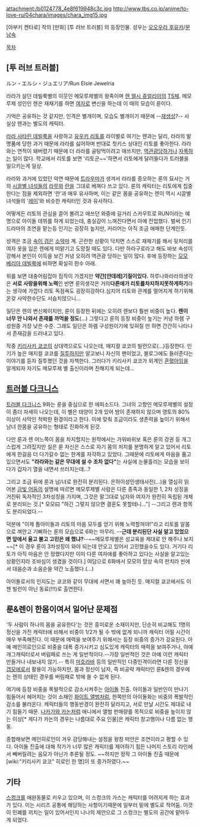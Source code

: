 attachment:/b0124778_4e8f619948c3c.jpg
﻿ 
http://www.tbs.co.jp/anime/to-love-ru/04chara/images/chara_img15.jpg

[야부키 켄타로] 작의 [만화] [투 러브 트러블] 의 등장인물. 성우는 [[오오우라 후유카]]/[[문남숙]]

[[목차]]

== [투 러브 트러블] ==
ルン・エルシ・ジュエリア/Run Elsie Jewelria

라라가 살던 데빌룩별의 이웃인 메모루제별의 왕족이며 [[렌 엘시 쥬얼리아]]의 [[TS]]체. 메모루제 성인인 렌은 재채기를 하면 [[여자]]로 변신을 하는데 이 때의 모습이 룬이다.

기억은 공유하는 것 같지만, 인격은 별개이며, 모습도 별개이기 때문에 --[[재생성]]?-- 사실상 렌과는 별도의 캐릭터.

[[라라 사타린 데빌룩]]을 사랑하고 [[유우키 리토]]를 라이벌로 여기는 렌과는 달리, 라라의 발명품에 당한 과거 때문에 라라를 싫어하며 반대로 첫키스 상대인 리토를 좋아한다. 라라와는 연적이 돼버렸기 때문에 더 라라를 골탕먹이려고 애쓰지만, [[역관광]]당하거나 [[자폭]]하는 일이 많다. 학교에서 리토를 보면 '리토군~~'하면서 리토에게 달려들다가 트러블을 일으키는게 일상.

라라와 과거에 있었던 악연 때문에 [[트라우마]]가 생겨서 라라를 증오하는 룬의 묘사는 거의 [[시끌별 녀석들]]의 [[라무]]와 [[란(시끌별 녀석들)|란]]을 그대로 베껴다 쓰고 있다. 룬의 캐릭터는 리토에게 집중한다는 점을 제외하면 '란'과 매우 유사하며, 이는 같은 몸을 공유하는 렌이 역시 시끌별 녀석들의 '[[레이(시끌별 녀석들)|레이]]'와 비슷한 캐릭터인 것과 유사하다.

어떻게든 리토의 관심을 끌어 볼려고 애쓰던 와중에 길거리 스카우트로 RUN이라는 예명으로 아이돌 데뷔를 하게 되었는데, 충실감이 느껴진다면서 아예 전업했다. 벌써 인기드라마의 조연을 맡는등 인기는 굉장히 높지만, 커리어는 아직 조금 애매한 단계인듯.

성격은 조금 [[속이 검은]] [[소악마]] 계. 곤란한 상황이 닥치면 스스로 재채기를 해서 뒷처리를 여자 옷을 입은 렌에게 떠맡기고 도망칠 때도 있다. 다만 하라구로라고 해도 바보 속성이 강해서 본인이 이득을 보긴 커녕 오히려 역관광 당하는 일이 많다. 후에 등장하는 [[모모 베리아 데빌룩]]에 비하면 확실히 한수 아래.

위를 보면 대충어림잡아 짐작이 가겠지만 '''약간[얀데레]기질이있다.''' 하루나와라라의생각은 '''서로 사랑을위해 노력'''인 반면 룬의생각은 거의'''다른애가 리토를차지하지못하게하기'''라는 생각에 가깝다 리토 독점욕도 굉장히강하다.심지어 리토와 관계를 멀어지게 하기위해 온갖 사악한수단도 서슴치않으니... 

일단은 렌의 변신체이지만, 룬이 등장한 뒤에는 오히려 렌보다 훨씬 비중이 높다. '''렌이 너무 안 나와서 존재를 까먹을 정도'''(…) 그렇다고 룬의 등장 비중이 높기는 커녕 하렘 구성원중 가장 낮은 수준. 그래도 일단은 하렘 구성원이기에 잊혀질 만 하면 간간히 나타나서 존재감을 드러내고 있다.

작중 [[키리사키 쿄코]]의 상대역으로도 나오는데, 매지컬 쿄코의 빌런으로(...)등장한다. 인기가 높은 매지컬 쿄코를 [[질투]]하지만 알고보니 자신의 팬이었고, 블로그에도 들러준다는 이야기를 듣자 질투했던 것을 자책한다. 그러다가 키리사키 쿄코가 외계인 [[혼혈]]아임을 알게되자 자기도 메모루제 별 출신이라며 친해지게 되는데...

== [[트러블 다크니스]] ==
[[트러블 다크니스]] 9화는 룬을 중심으로 한 에피소드다. 그녀의 고향인 메모루제별의 설정이 좀더 자세히 나오는데, 이 별은 태양이 2개 있어 밤이 존재하지 않으며 영토의 80%이상이 사막인 척박한 환경이라고 한다. 이에 맞춰 조금이라도 생존력을 높이기 위해서 남녀 한몸을 공유하는 형태로 진화하게 된것.

다만 룬과 렌 어느쪽이 몸을 차지할지는 원작에서는 가위바위보 혹은 룬의 강권 등 개그스럽게 그려짔지만 실은 룬 자신은 스스로 자기 몸의 처지를 분명하게 알고 있어서 리토에게 한걸음 더 다가갈수 없는 한계를 자각하고 있었다. 그때문에 리토에게 마음을 품고 있으면서도 '''"라라와는 같은 무대에 설 수 조차 없다"'''는 사실에 눈물흘리는 모습을 보이다가 갑자기 열을 내면서 쓰러지는데…?

그리고 조금 뒤에 룬과 남/녀로 완전히 분리된다. 은하이성인생태사전(…)을 열심히 읽어본 [[금빛 어둠]]의 설명에 따르면 메모루제별 사람은 다른 종족과 동일한 1, 2차 성징을 거친뒤 독자적인 3차성징을 가지며, 그것은 말그대로 남자와 여자가 완전히 독립된 개체로 분리되는 것.[* 모모曰 "하긴 그렇지 않으면 결혼도 못할테니..."] --그리고 렌과 항목도 분리되었다.--

덕분에 "이제 톱아이돌과 리토의 마음 모두를 얻기 위해 노력할꺼야!"라고 리토를 알몸으로 껴안고 기뻐하는 룬의 모습으로 6화는 마무리. --'''근데 분리된단 사실 알고 있었으면 앞에서 울고 불고 고민은 왜 했냐?'''--~~메모루제별은 성교육을 제대로 안 해주나 보지~~[* 이 경우 룬이 3차성징이 와야 되는데 안오고 있어서 고민했을수도 있다. 거기다 리토가 아직 마음은 안 정했다지만 이미 다른 여자애를 좋아하고 있다는 사실을 알고있는 상황인지라 조바심이 생겼을 것이다.] 여담으로 6화에서 모모의 망상 속의 판치라 씬에서 대음순과 소음순을 약간 노출했다.(…)

아이돌로서의 인지도는 쿄코와 같이 무대에 서면서 꽤 높아진 듯. 매지컬 쿄코에서도 이젠 빌런이 아닌 동료(!!!)로 출연한다.

== 룬&렌이 한몸이여서 일어난 문제점 ==
'두 사람이 하나의 몸을 공유한다'는 것은 흥미로운 소재이지만, 단순히 비교해도 1명의 정신을 가진 캐릭터에 비해서 비중이 1/2가 될 수 밖에 없게 되니까 캐릭터 어필 시간이 매우 부족해진다. 이 때문에 매력을 보여주기 위해서는 등장 비중의 증가가 강요된다. 아예 메인히로인으로 비중을 대폭 증가시키고 심도있게 캐릭터의 매력을 보여주거나, 아예 개그캐릭터로서 버림패로 쓰는 게 일반적이다.--가장 일반적인 것은 아예 이런 캐릭터 만들거나 내보내지 않기.-- 특히 [[마호라바]] 등의 일반적인 다중인격이라면 다른 정신을 [[갭모에]]로서 활용이 가능하지만, 몸과 정신이 남자, 즉 비공략 캐릭터인 룬&렌의 경우에는 렌의 상태인 경우를 버림패로 밖에 쓸 수 없게 된다. 

여기에 등장 비중을 폭발적으로 감소시켜주는 [[아이돌]] 진출. 아이돌과 일반인이 만나기 힘들어서 헤어지는 것이 소재인 [[화이트 앨범]]처럼, 한쪽만의 아이돌화는 비중의 폭발적인 감소를 불러온다. 캐릭터들의 행동반경이 완전히 달라지고, 서로 만날 시간도 제대로 내기 힘들기 때문. [[나카가와 카논]]처럼 애니에서 앨범 판매량를 목적으로 비중을 높이지 않는 이상[* 게다가 카논의 경우는 나름대로 주요 인물]은 캐릭터 창고행이나 다름 없는 행동. 

종합해보면 메인히로인이 겨우 감당해내는 설정을 왕창 떠안은 조연이라고 평할 수 있다. 아이돌 진출에 대해 작가가 너무 많은 캐릭터를 제어하기 힘든 나머지 스토리 라인에서 빼버릴려는 음모가 아닌가 추론될 정도. ~~하지만 정작 그 아이돌 진출 때문에 [wiki:"키리사키 쿄코" 히로인 한 명]이 또 증가하였다.~~

== 기타 ==
[[스컹크]]를 애완동물로 키우고 있으며, 이 스컹크의 가스는 캐릭터를 어려지게 하는 효과가 있다. 이는 시리즈 공통에 해당하는 사항이기때문에 일부러 밑에 별도로 적어둠. 이것이 민폐를 끼치는 일이 있어서인지 나나의 제안으로 그 스컹크는 별도의 공간에 맡아두게 되었다.


